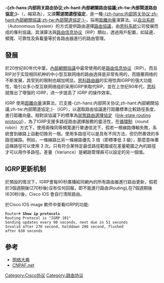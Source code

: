 {{TA
|G1=IT
|T=zh-hans:内部网关路由协议;zh-hant:內部網關路由協議;zh-tw:內部閘道路由協定;
|1=zh-hans:网关;zh-hant:網關;zh-tw:閘道;
}}
{{网络协议}}

'''-{zh-hans:内部网关路由协议;zh-hant:內部網關路由協議;zh-tw:內部閘道路由協定;}-'''（{{lang-en|Interior Gateway Routing Protocol}}，縮寫為{{lang|en|IGRP}}），又譯'''閘道間選徑協定'''，是一種[[內部網關協議|-{zh-hans:内部网关协议;zh-hant:內部網關協議;zh-tw:內部閘道協定;}-]]，採用[[距離向量路由協定|距離向量]]演算法。以[[自治系統|自治系統]] （Autonomous System）的方式提供路由選擇[[路由協議|路由協議]]，由[[思科系統|思科系統]]公司發展而成的專利協議。其演算法與[[路由信息协议|路由信息协议]]（RIP）類似，透過用戶配置，如延遲、頻寬、可靠性及負載量等於各路由器進行的路由管理。

==發展==

於20世纪80年代中葉，[[內部網關協議|內部網關協議]]中最常使用的是[[路由信息协议|路由信息协议]]（RIP）。而且RIP对于实现相同机种的中小型互联网络的路由选择是非常有用的，而隨著网络的不断发展，其受到的限制也越加明显。[[思科|思科]][[路由器|路由器]]的实用性舆IGRP的强大功能性，吸引众多小型互联网络组织采用IGRP來取代RIP。並在上世纪90年代，[[思科|思科]]就推出了增强的 IGRP，进一步提高了 IGRP 的操作效率。

IGRP 使用[[距離向量路由協定|距離向量]]演算法，已支援-{zh-hans:内部网关协议;zh-hant:內部網關協議;zh-tw:內部閘道協定;}-（IGP），以選取路由協議進行距離標準比較路徑長度，進行距離向量。相對該協議下的標準為[[狀態路由選擇協定|狀態路由選擇協定]]（[[link-state_routing_protocol|link-state routing protocol]]），為了IGRP支援多路徑路由選擇服務的靈活性，在[[循環制|循環制]]（round robin）方式下，使用兩條同等頻寬運行單通信流下，假若一根線路傳輸失敗，系統會到線路上自動切換另一根。使用多路徑可以是具有不同方法，但仍然奏效的多路徑線路。例如，一條線路比另一條線路優先 3 倍（即標準低 3 級），那麼意味著這條路徑可以使用 3 次。只有符合某特定最佳路徑範圍或在差量範圍之內的路徑才可以用作多路徑。差量（Variance）是網路管理員可以設定的另一個值。

==IGRP更新机制==

於預設的情況下，IGRP會每90秒廣播給同網內的所有路由器進行路由更新，假若於3個週期後(270秒後)沒有任何回報，即不能進行路由(Routing),在7個週期後(630秒)後，Cisco IOS 會自行清除路由。

於Cisco IOS image 軟件中查看IGRP的功能:
 Router# '''Show ip protocols'''
 Routing Protocol is "IGRP 101"
 Sending updates every 90 seconds, next due in 51 seconds
 Invalid after 270 second, holddown 280 second, flushed 
 after 630 seconds

==參考==

*[http://www.net130.com/2004/11-15/94614.html 网络大典] {{Wayback|url=http://www.net130.com/2004/11-15/94614.html |date=20171129100020 }}
*[http://www.cnpaf.net/Class/IGRP/0532918533258748.html CNPAF.net] {{Wayback|url=http://www.cnpaf.net/Class/IGRP/0532918533258748.html |date=20080906001032 }}

[[Category:Cisco协议|Category:Cisco协议]]
[[Category:路由协议|Category:路由协议]]